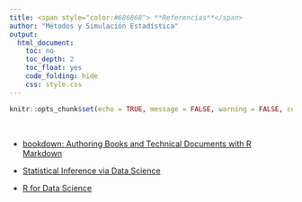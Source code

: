 ```yaml
---
title: <span style="color:#686868"> **Referencias**</span>
author: "Métodos y Simulación Estadística"
output:
  html_document:
    toc: no
    toc_depth: 2
    toc_float: yes
    code_folding: hide
    css: style.css
---
```


```r
knitr::opts_chunk$set(echo = TRUE, message = FALSE, warning = FALSE, comment = NA)

```


<br/>

* [bookdown: Authoring Books and Technical Documents with R Markdown](https://bookdown.org/yihui/bookdown/)

* [Statistical Inference via Data Science](https://moderndive.com/)

* [R for Data Science](https://r4ds.had.co.nz/) 